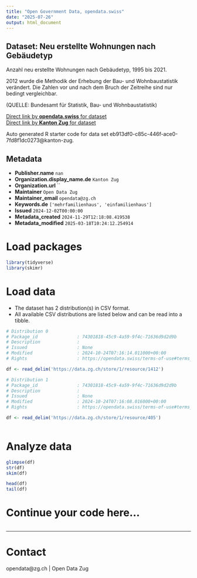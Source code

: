 ```yaml
---
title: "Open Government Data, opendata.swiss"
date: "2025-07-26"
output: html_document
---
```


## Dataset: Neu erstellte Wohnungen nach Gebäudetyp

Anzahl neu erstellte Wohnungen nach Gebäudetyp, 1995 bis 2021.

2012 wurde die Methodik der Erhebung der Bau- und Wohnbaustatistik verändert. Die Zahlen vor und nach dem Bruch der Zeitreihe sind nur bedingt vergleichbar.

(QUELLE: Bundesamt für Statistik, Bau- und Wohnbaustatistik)

[Direct link by **opendata.swiss** for dataset](https://opendata.swiss/de/dataset/neu-erstellte-wohnungen-nach-gebaudetyp)<br>
[Direct link by **Kanton Zug** for dataset](https://www.zg.ch/behoerden/gesundheitsdirektion/statistikfachstelle/themen/09bau-und-wohnungswesen/bautaetigkeit-1)

Auto generated R starter code for data set eb913df0-c85c-446f-ace0-7fd8f1dc0273@kanton-zug.

## Metadata

- **Publisher.name** `nan`
- **Organization.display_name.de** `Kanton Zug`
- **Organization.url** ``
- **Maintainer** `Open Data Zug`
- **Maintainer_email** `opendata@zg.ch`
- **Keywords.de** `['mehrfamilienhaus', 'einfamilienhaus']`
- **Issued** `2024-12-02T00:00:00`
- **Metadata_created** `2024-11-29T12:18:08.419538`
- **Metadata_modified** `2025-03-18T10:24:12.254914`


# Load packages

```r

library(tidyverse)
library(skimr)

```

# Load data

-   The dataset has 2 distribution(s) in CSV format.
-   All available CSV distributions are listed below and can be read into a tibble.

```r

# Distribution 0
# Package_id               : 74301818-45c9-4a59-9f4c-71636d9d2d9b
# Description              : 
# Issued                   : None
# Modified                 : 2024-10-24T07:16:14.011000+00:00
# Rights                   : https://opendata.swiss/terms-of-use#terms_by

df <- read_delim('https://data.zg.ch/store/1/resource/1412')

# Distribution 1
# Package_id               : 74301818-45c9-4a59-9f4c-71636d9d2d9b
# Description              : 
# Issued                   : None
# Modified                 : 2024-10-24T07:16:08.016000+00:00
# Rights                   : https://opendata.swiss/terms-of-use#terms_by

df <- read_delim('https://data.zg.ch/store/1/resource/405')



```

# Analyze data

```r

glimpse(df)
str(df)
skim(df)

head(df)
tail(df)

```

# Continue your code here...

```r

```

------------------------------------------------------------------------

# Contact

opendata@zg.ch | Open Data Zug

